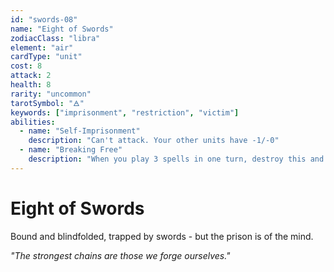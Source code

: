 ```yaml
---
id: "swords-08"
name: "Eight of Swords"
zodiacClass: "libra"
element: "air"
cardType: "unit"
cost: 8
attack: 2
health: 8
rarity: "uncommon"
tarotSymbol: "🜁"
keywords: ["imprisonment", "restriction", "victim"]
abilities:
  - name: "Self-Imprisonment"
    description: "Can't attack. Your other units have -1/-0"
  - name: "Breaking Free"
    description: "When you play 3 spells in one turn, destroy this and summon an 8/8 Freedom token"
---
```


# Eight of Swords

Bound and blindfolded, trapped by swords - but the prison is of the mind.

*"The strongest chains are those we forge ourselves."*